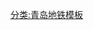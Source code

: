 {{鐵道路線|
| 模板名稱 = 青岛地铁6号线
| 名稱 = [[青岛地铁]][[青岛地铁6号线|6号线]]
| 代表色 = {{青岛地铁标志色|6}}
| 車站列表 = [[青岛西站]] ... [[双珠路站|双珠路]] ... [[辛屯路站|辛屯路]] - [[辛屯（灵山湾）站|辛屯（灵山湾）]] - [[华山一路站|华山一路]] - [[创智谷站|创智谷]] - [[石山路站|石山路]] - [[黄海学院站|黄海学院]] - [[海港路站|海港路]] - [[朝阳路站|朝阳路]] - [[王家港站|王家港]] - [[富春江路站|富春江路]] - [[钱塘江路站|钱塘江路]] - [[团结路站|团结路]] - [[齐长城路站|齐长城路]] - [[港头站|港头]] - [[黄河路站 (青岛地铁)|黄河路]] - [[淮河西路|淮河西]] - [[抓马山站|抓马山]] - [[河洛埠站|河洛埠]] - [[中德工业园站|中德工业园]] - [[生态园站|生态园]] ... [[王台新城站|王台新城]]
}}<noinclude>
[[分类:青岛地铁模板]]
</noinclude>